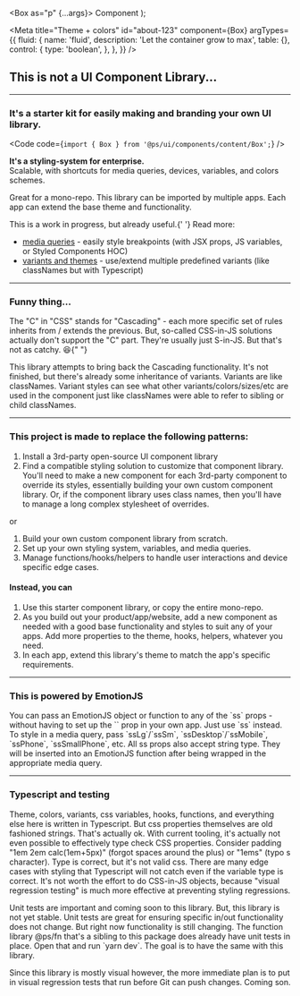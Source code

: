 
  <Box as="p" {...args}>
    Component
  </Box>
);

<Meta
  title="Theme + colors"
  id="about-123"
  component={Box}
  argTypes={{
    fluid: {
      name: 'fluid',
      description: 'Let the container grow to max',
      table: {},
      control: {
        type: 'boolean',
      },
    },
  }}
/>

<AppProvider>

<Wrapper>
  <h2 className="text-3xl font-bold underline">This is not a UI Component Library...</h2>
  <hr />
  <h3>
    It's a starter kit for easily making <Span va="text-rainbow"> and branding </Span> your own UI library.
  </h3>

<Code code={`import { Box } from '@ps/ui/components/content/Box';`} />

<p>
  <strong>It's a styling-system for enterprise.</strong>
  <br />
  Scalable, with shortcuts for media queries, devices, variables, and colors
  schemes.
</p>
<p>
  Great for a mono-repo. This library can be imported by multiple apps. Each app
  can extend the base theme and functionality.
</p>
<p>
  This is a work in progress, but already useful.{' '}
  <span className="nowrap">Read more:</span>
</p>
<ul>
  <li>
    <a href="/">media queries</a> - easily style breakpoints (with JSX props, JS
    variables, or Styled Components HOC)
  </li>
  <li>
    <a href="/">variants and themes</a> - use/extend multiple predefined
    variants (like classNames but with Typescript)
  </li>
</ul>

  <hr />
  <h3>Funny thing...</h3>
  <p>
    The "C" in "CSS" stands for "Cascading" - each more specific set of rules inherits from / extends the previous. But, so-called CSS-in-JS solutions
    actually don't support the "C" part. They're usually just S-in-JS. But that's not as catchy. 😆{" "}
  </p>
  <p>
    This library attempts to bring back the Cascading functionality. It's not finished, but there's already some inheritance of variants. Variants are like
    classNames. Variant styles can see what other variants/colors/sizes/etc are used in the component just like classNames were able to refer to sibling or
    child classNames.
  </p>
  <hr />
  <h3>This project is made to replace the following patterns:</h3>
  <ol>
    <li>Install a 3rd-party open-source UI component library</li>
    <li>
      Find a compatible styling solution to customize that component library. You'll need to make a new component for each 3rd-party component to override
      its styles, essentially building your own custom component library. Or, if the component library uses class names, then you'll have to manage a long
      complex stylesheet of overrides.
    </li>
  </ol>
  <Div as="h4" ss="margin-top:0;">
    or
  </Div>
  <ol>
    <li>Build your own custom component library from scratch.</li>
    <li>Set up your own styling system, variables, and media queries.</li>
    <li>Manage functions/hooks/helpers to handle user interactions and device specific edge cases.</li>
  </ol>
  <h4>Instead, you can</h4>
  <ol>
    <li>Use this starter component library, or copy the entire mono-repo.</li>
    <li>
      As you build out your product/app/website, add a new component as needed with a good base functionality and styles to suit any of your apps. Add more
      properties to the theme, hooks, helpers, whatever you need.
    </li>
    <li>In each app, extend this library's theme to match the app's specific requirements.</li>
  </ol>
  <hr />
  <h3>This is powered by EmotionJS</h3>
  <p>
    You can pass an EmotionJS object or function to any of the `ss` props - without having to set up the `` prop in your own app. Just use `ss` instead. To
    style in a media query, pass `ssLg`/`ssSm`, `ssDesktop`/`ssMobile`, `ssPhone`, `ssSmallPhone`, etc. All ss props also accept string type. They will be
    inserted into an EmotionJS function after being wrapped in the appropriate media query.
  </p>
  <hr />
  <h3>Typescript and testing</h3>
  <p>
    Theme, colors, variants, css variables, hooks, functions, and everything else here is written in Typescript. But css properties themselves are old
    fashioned strings. That's actually ok. With current tooling, it's actually not even possible to effectively type check CSS properties. Consider padding
    "1em 2em calc(1em+5px)" (forgot spaces around the plus) or "1ems" (typo s character). Type is correct, but it's not valid css. There are many edge cases
    with styling that Typescript will not catch even if the variable type is correct. It's not worth the effort to do CSS-in-JS objects, because "visual
    regression testing" is much more effective at preventing styling regressions.
  </p>
  <p>
    Unit tests are important and coming soon to this library. But, this library is not yet stable. Unit tests are great for ensuring specific in/out
    functionality does not change. But right now functionality is still changing. The function library @ps/fn that's a sibling to this package does already
    have unit tests in place. Open that and run `yarn dev`. The goal is to have the same with this library.
  </p>
  <p>
    Since this library is mostly visual however, the more immediate plan is to put in visual regression tests that run before Git can push changes. Coming
    son.
  </p>
</Wrapper>

</AppProvider>
